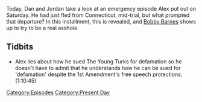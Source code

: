 {{DEFAULTSORT:
    #_EPISODE_0729:September 24, 2022
}}{{Episode
    | title           = September 24, 2022
    | caption         = Listen to this episode on [https://knowledgefight.libsyn.com/729-september-24-2022 Libsyn] [https://open.spotify.com/episode/4HIGvasDTMTUki0UHHE3Sk Spotify], Read the [[Transcript/729: September 24, 2022|Unofficial Transcript]], View discussion on [https://reddit.com/xoa6qj Reddit]
    | episodeNumber   = 729
    | length          = 01:29:04
    | airDate         = September 26, 2022
    | coverageDate    = September 24, 2022
    | episodeType     = [[:Category:Present Day|Present Day]]
    | appearance      = [[Robert Barnes]], [[Elizabeth Williamson]], [[Norm Pattis]]
    | previousEpisode = [[728: Elizabeth Williamson Returns Once More]]
    | nextEpisode     = [[730: August 12, 2003]]
}}

{{Stub}}

Today, Dan and Jordan take a look at an emergency episode Alex put out on Saturday.  He had just fled from Connecticut, mid-trial, but what prompted that departure?  In this installment, this is revealed, and [[Robert Barnes|Bobby Barnes]] shows up to try to be a real asshole.

== Tidbits ==

*Alex lies about how he sued The Young Turks for defamation so he doesn't have to admit that he understands how he can be sued for 'defamation' despite the 1st Amendment's free speech protections.(1:10:45)

[[Category:Episodes]]
[[Category:Present Day]]
